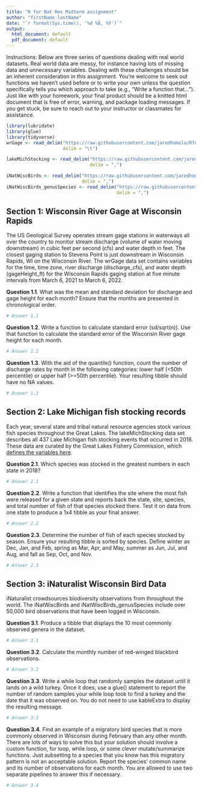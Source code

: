 ---
title: "R for Nat Res Midterm assignment"
author: "firstName lastName"
date: "`r format(Sys.time(), '%d %B, %Y')`"
output:
  html_document: default
  pdf_document: default
---

Instructions: Below are three series of questions dealing with real world datasets. Real world data are messy, for instance having lots of missing data and unnecessary variables. Dealing with these challenges should be an inherent consideration in this assignment. You're welcome to seek out functions we haven't used before or to write your own unless the question specifically tells you which approach to take (e.g., "Write a function that..."). Just like with your homework, your final product should be a knitted html document that is free of error, warning, and package loading messages. If you get stuck, be sure to reach out to your instructor or classmates for assistance.       

```{r}
library(lubridate)
library(glue)
library(tidyverse)
wrGage <- read_delim("https://raw.githubusercontent.com/jaredhomola/RforNatRes/gh-pages/wiscRapidsGage.txt",
                     delim = "\t")

lakeMichStocking <- read_delim("https://raw.githubusercontent.com/jaredhomola/RforNatRes/gh-pages/lakeMichigan2018Stocking.csv",
                               delim = ",")

iNatWiscBirds <- read_delim("https://raw.githubusercontent.com/jaredhomola/RforNatRes/gh-pages/iNaturalistWiscBirds.csv",
                            delim = ",")
iNatWiscBirds_genusSpecies <- read_delim("https://raw.githubusercontent.com/jaredhomola/RforNatRes/gh-pages/iNaturalistWiscBirds_SpeciesGenus.csv",
                                         delim = ",")
```


## Section 1: Wisconsin River Gage at Wisconsin Rapids   
The US Geological Survey operates stream gage stations in waterways all over the country to monitor stream discharge (volume of water moving downstream) in cubic feet per second (cfs) and water depth in feet. The closest gaging station to Stevens Point is just downstream in Wisconsin Rapids, WI on the Wisconsin River. The wrGage data set contains variables for the time, time zone, river discharge (discharge_cfs), and water depth (gageHeight_ft) for the Wisconsin Rapids gaging station at five minute intervals from March 6, 2021 to March 6, 2022.  

**Question 1.1**. What was the mean and standard deviation for discharge and gage height for each month? Ensure that the months are presented in chronological order.    
```{r}
# Answer 1.1

```

**Question 1.2**. Write a function to calculate standard error (sd/sqrt(n)). Use that function to calculate the standard error of the Wisconsin River gage height for each month.           
```{r}
# Answer 1.2

```

**Question 1.3**. With the aid of the quantile() function, count the number of discharge rates by month in the following categories: lower half (<50th percentile) or upper half (>=50th percentile). Your resulting tibble should have no NA values.         
```{r}
# Answer 1.3

```

## Section 2: Lake Michigan fish stocking records
Each year, several state and tribal natural resource agencies stock various fish species throughout the Great Lakes. The lakeMichStocking data set describes all 437 Lake Michigan fish stocking events that occurred in 2018. These data are curated by the Great Lakes Fishery Commission, which [defines the variables here](http://www.glfc.org/fishstocking/dbstruct.htm).

**Question 2.1**. Which species was stocked in the greatest numbers in each state in 2018?      
```{r}
# Answer 2.1

```

**Question 2.2**. Write a function that identifies the site where the most fish were released for a given state and reports back the state, site, species, and total number of fish of that species stocked there. Test it on data from one state to produce a 1x4 tibble as your final answer.             
```{r}
# Answer 2.2

```

**Question 2.3**. Determine the number of fish of each species stocked by season. Ensure your resulting tibble is sorted by species. Define winter as Dec, Jan, and Feb, spring as Mar, Apr, and May, summer as Jun, Jul, and Aug, and fall as Sep, Oct, and Nov.                 
```{r}
# Answer 2.3

```

## Section 3: iNaturalist Wisconsin Bird Data  
iNaturalist crowdsources biodiversity observations from throughout the world. The iNatWiscBirds and iNatWiscBirds_genusSpecies include over 50,000 bird observations that have been logged in Wisconsin.  

**Question 3.1**. Produce a tibble that displays the 10 most commonly observed genera in the dataset.     
```{r}
# Answer 3.1

```

**Question 3.2**. Calculate the monthly number of red-winged blackbird observations.       
```{r}
# Answer 3.2

```

**Question 3.3**. Write a while loop that randomly samples the dataset until it lands on a wild turkey. Once it does, use a glue() statement to report the number of random samples your while loop took to find a turkey and the date that it was observed on. You do not need to use kableExtra to display the resulting message.        
```{r}
# Answer 3.3

```

**Question 3.4**. Find an example of a migratory bird species that is more commonly observed in Wisconsin during February than any other month. There are lots of ways to solve this but your solution should involve a custom function, for loop, while loop, or some clever mutate/summarize functions. Just subsetting to a species that you know has this migratory pattern is not an acceptable solution. Report the species' common name and its number of observations for each month. You are allowed to use two separate pipelines to answer this if necessary.        
```{r}
# Answer 3.4

```
